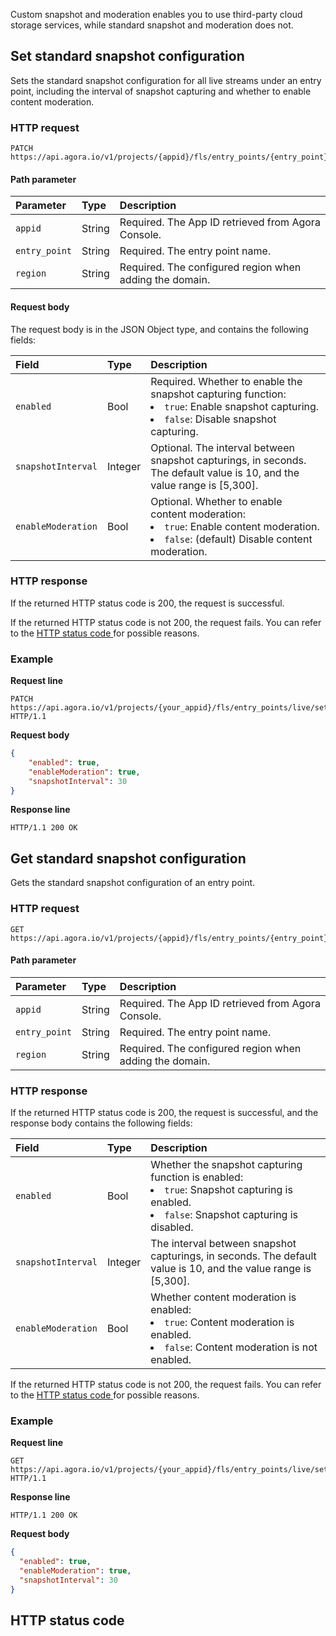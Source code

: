 
<Admonition type="info">Custom snapshot and moderation enables you to use third-party cloud storage services, while standard snapshot and moderation does not.</Admonition>

## Set standard snapshot configuration

Sets the standard snapshot configuration for all live streams under an entry point, including the interval of snapshot capturing and whether to enable content moderation.

### HTTP request

```shellscript
PATCH https://api.agora.io/v1/projects/{appid}/fls/entry_points/{entry_point}/settings/snapshot/standard/regions/{region}
```

#### Path parameter

| Parameter | Type | Description |
| :------------ | :----- | :------------------------------- |
| `appid` | String | Required. The App ID retrieved from Agora Console. |
| `entry_point` | String | Required. The entry point name. |
| `region` | String | Required. The configured region when adding the domain. |

#### Request body

The request body is in the JSON Object type, and contains the following fields:

| Field | Type | Description |
| :----------------- | :------ | :----------------------------------------------------------- |
| `enabled` | Bool | Required. Whether to enable the snapshot capturing function:<li>`true`: Enable snapshot capturing.</li><li>`false`: Disable snapshot capturing.</li> |
| `snapshotInterval` | Integer | Optional. The interval between snapshot capturings, in seconds. The default value is 10, and the value range is [5,300]. |
| `enableModeration` | Bool | Optional. Whether to enable content moderation:<li>`true`: Enable content moderation.</li><li>`false`: (default) Disable content moderation.</li> |

### HTTP response

If the returned HTTP status code is 200, the request is successful.

If the returned HTTP status code is not 200, the request fails. You can refer to the [HTTP status code ](#http-code)for possible reasons.

### Example

**Request line**

```shellscript
PATCH https://api.agora.io/v1/projects/{your_appid}/fls/entry_points/live/settings/snapshot/standard/regions/cn HTTP/1.1
```

**Request body**

```json
{
    "enabled": true,
    "enableModeration": true,
    "snapshotInterval": 30
}
```

**Response line**

```shellscript
HTTP/1.1 200 OK
```


## Get standard snapshot configuration

Gets the standard snapshot configuration of an entry point.

### HTTP request

```shellscript
GET https://api.agora.io/v1/projects/{appid}/fls/entry_points/{entry_point}/settings/snapshot/standard/regions/{region}
```

#### Path parameter

| Parameter | Type | Description |
| :------------ | :----- | :------------------------------- |
| `appid` | String | Required. The App ID retrieved from Agora Console. |
| `entry_point` | String | Required. The entry point name. |
| `region` | String | Required. The configured region when adding the domain. |

### HTTP response

If the returned HTTP status code is 200, the request is successful, and the response body contains the following fields:

| Field | Type | Description |
| :----------------- | :------ | :----------------------------------------------------------- |
| `enabled` | Bool | Whether the snapshot capturing function is enabled:<li>`true`: Snapshot capturing is enabled.</li><li>`false`: Snapshot capturing is disabled.</li> |
| `snapshotInterval` | Integer | The interval between snapshot capturings, in seconds. The default value is 10, and the value range is [5,300]. |
| `enableModeration` | Bool | Whether content moderation is enabled:<li>`true`: Content moderation is enabled.</li><li>`false`: Content moderation is not enabled.</li> |

If the returned HTTP status code is not 200, the request fails. You can refer to the [HTTP status code ](#http-code)for possible reasons.

### Example

**Request line**

```shellscript
GET https://api.agora.io/v1/projects/{your_appid}/fls/entry_points/live/settings/snapshot/standard/regions/cn HTTP/1.1
```

**Response line**

```shellscript
HTTP/1.1 200 OK
```

**Request body**

```json
{
  "enabled": true,
  "enableModeration": true,
  "snapshotInterval": 30
}
```


<a name="http-code"></a>
## HTTP status code

<StatusCode />